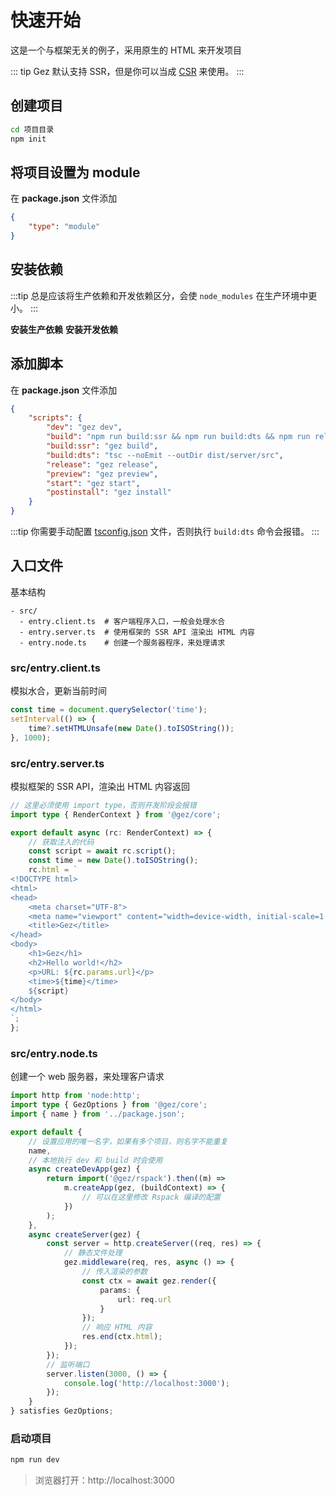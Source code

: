 
# 快速开始
这是一个与框架无关的例子，采用原生的 HTML 来开发项目

::: tip
Gez 默认支持 SSR，但是你可以当成 [CSR](./csr.mdx) 来使用。
:::
## 创建项目
```bash
cd 项目目录
npm init
```
## 将项目设置为 module
在 **package.json** 文件添加
```json
{
    "type": "module"
}
```

## 安装依赖
:::tip
总是应该将生产依赖和开发依赖区分，会使 `node_modules` 在生产环境中更小。
:::

**安装生产依赖**
<PackageManagerTabs command="install @gez/core" />
**安装开发依赖**
<PackageManagerTabs command="install @gez/rspack typescript @types/node -D" />
## 添加脚本
在 **package.json** 文件添加
```json
{
    "scripts": {
        "dev": "gez dev",
        "build": "npm run build:ssr && npm run build:dts && npm run release",
        "build:ssr": "gez build",
        "build:dts": "tsc --noEmit --outDir dist/server/src",
        "release": "gez release",
        "preview": "gez preview",
        "start": "gez start",
        "postinstall": "gez install"
    }
}
```

:::tip 
你需要手动配置 [tsconfig.json](https://www.typescriptlang.org/tsconfig/) 文件，否则执行 `build:dts` 命令会报错。
:::

## 入口文件
基本结构
```
- src/
  - entry.client.ts  # 客户端程序入口，一般会处理水合
  - entry.server.ts  # 使用框架的 SSR API 渲染出 HTML 内容
  - entry.node.ts    # 创建一个服务器程序，来处理请求
```
### src/entry.client.ts
模拟水合，更新当前时间
```ts
const time = document.querySelector('time');
setInterval(() => {
    time?.setHTMLUnsafe(new Date().toISOString());
}, 1000);

```
### src/entry.server.ts
模拟框架的 SSR API，渲染出 HTML 内容返回
```ts
// 这里必须使用 import type，否则开发阶段会报错
import type { RenderContext } from '@gez/core';

export default async (rc: RenderContext) => {
    // 获取注入的代码
    const script = await rc.script();
    const time = new Date().toISOString();
    rc.html = `
<!DOCTYPE html>
<html>
<head>
    <meta charset="UTF-8">
    <meta name="viewport" content="width=device-width, initial-scale=1.0">
    <title>Gez</title>
</head>
<body>
    <h1>Gez</h1>
    <h2>Hello world!</h2>
    <p>URL: ${rc.params.url}</p>
    <time>${time}</time>
    ${script}
</body>
</html>
`;
};

```

### src/entry.node.ts
创建一个 web 服务器，来处理客户请求
```ts
import http from 'node:http';
import type { GezOptions } from '@gez/core';
import { name } from '../package.json';

export default {
    // 设置应用的唯一名字，如果有多个项目，则名字不能重复
    name,
    // 本地执行 dev 和 build 时会使用
    async createDevApp(gez) {
        return import('@gez/rspack').then((m) =>
            m.createApp(gez, (buildContext) => {
                // 可以在这里修改 Rspack 编译的配置
            })
        );
    },
    async createServer(gez) {
        const server = http.createServer((req, res) => {
            // 静态文件处理
            gez.middleware(req, res, async () => {
                // 传入渲染的参数
                const ctx = await gez.render({
                    params: {
                        url: req.url
                    }
                });
                // 响应 HTML 内容
                res.end(ctx.html);
            });
        });
        // 监听端口
        server.listen(3000, () => {
            console.log('http://localhost:3000');
        });
    }
} satisfies GezOptions;

```
### 启动项目
```bash
npm run dev
```
> 浏览器打开：http://localhost:3000